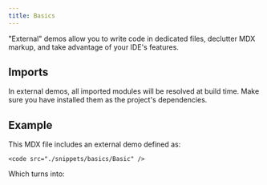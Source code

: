 ```yaml
---
title: Basics
---
```


"External" demos allow you to write code in dedicated files, declutter MDX markup, and take advantage of your IDE's features.

## Imports
In external demos, all imported modules will be resolved at build time. Make sure you have installed them as the project's dependencies.


## Example
This MDX file includes an external demo defined as:
```tsx
<code src="./snippets/basics/Basic" />
```

Which turns into:
<code src="./snippets/basics/Basic" />
